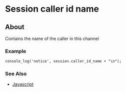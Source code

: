 
# Session caller id name 

 

## About

Contains the name of the caller in this channel

### Example

```xml
console_log('notice', session.caller_id_name + "\n");
```

### See Also

* [Javascript](../index.mdx#api)


